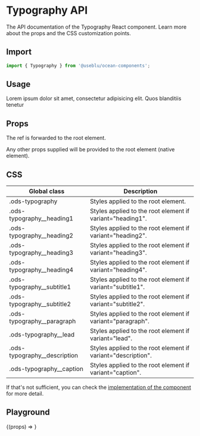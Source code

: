 
<Meta title="Components/Typography" component={Typography} />

# Typography API

The API documentation of the Typography React component. Learn more about the props and the CSS customization points.

## Import

```javascript
import { Typography } from '@useblu/ocean-components';
```

## Usage

<Canvas withSource="open" withToolbar>
  <Story name="Usage">
    <Typography variant="paragraph">
      Lorem ipsum dolor sit amet, consectetur adipisicing elit. Quos blanditiis
      tenetur
    </Typography>
  </Story>
</Canvas>

## Props

<ArgsTable of="." />

The ref is forwarded to the root element.

Any other props supplied will be provided to the root element (native element).

## CSS

| Global class                   | Description                                                  |
| ------------------------------ | ------------------------------------------------------------ |
| .ods-typography                | Styles applied to the root element.                          |
| .ods-typography\_\_heading1    | Styles applied to the root element if variant="heading1".    |
| .ods-typography\_\_heading2    | Styles applied to the root element if variant="heading2".    |
| .ods-typography\_\_heading3    | Styles applied to the root element if variant="heading3".    |
| .ods-typography\_\_heading4    | Styles applied to the root element if variant="heading4".    |
| .ods-typography\_\_subtitle1   | Styles applied to the root element if variant="subtitle1".   |
| .ods-typography\_\_subtitle2   | Styles applied to the root element if variant="subtitle2".   |
| .ods-typography\_\_paragraph   | Styles applied to the root element if variant="paragraph".   |
| .ods-typography\_\_lead        | Styles applied to the root element if variant="lead".        |
| .ods-typography\_\_description | Styles applied to the root element if variant="description". |
| .ods-typography\_\_caption     | Styles applied to the root element if variant="caption".     |

If that's not sufficient, you can check the [implementation of the component](https://github.com/Pagnet/ocean-ds-web/blob/master/src/Typography/Typography.tsx) for more detail.

## Playground

<Canvas>
  <Story
    name="Playground"
    args={{
      variant: 'heading3',
      children: 'Lorem ipsum dolor sit amet, consectetur adipiscing elit.',
    }}
    argTypes={{
      variant: {
        name: 'variant',
        defaultValue: 'heading1',
        control: {
          type: 'select',
          options: [
            'heading1',
            'heading2',
            'heading3',
            'heading4',
            'subtitle1',
            'subtitle2',
            'paragraph',
            'lead',
            'description',
            'caption',
          ],
        },
      },
    }}
  >
    {(props) => <Typography {...props} />}
  </Story>
</Canvas>

<ArgsTable story="Playground" of="." />
